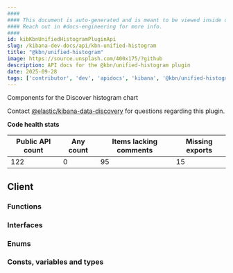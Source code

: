 ```yaml
---
####
#### This document is auto-generated and is meant to be viewed inside our experimental, new docs system.
#### Reach out in #docs-engineering for more info.
####
id: kibKbnUnifiedHistogramPluginApi
slug: /kibana-dev-docs/api/kbn-unified-histogram
title: "@kbn/unified-histogram"
image: https://source.unsplash.com/400x175/?github
description: API docs for the @kbn/unified-histogram plugin
date: 2025-09-28
tags: ['contributor', 'dev', 'apidocs', 'kibana', '@kbn/unified-histogram']
---
```


Components for the Discover histogram chart

Contact [@elastic/kibana-data-discovery](https://github.com/orgs/elastic/teams/kibana-data-discovery) for questions regarding this plugin.

**Code health stats**

| Public API count  | Any count | Items lacking comments | Missing exports |
|-------------------|-----------|------------------------|-----------------|
| 122 | 0 | 95 | 15 |

## Client

### Functions
<DocDefinitionList data={kbnUnifiedHistogramObj.client.functions}/>

### Interfaces
<DocDefinitionList data={kbnUnifiedHistogramObj.client.interfaces}/>

### Enums
<DocDefinitionList data={kbnUnifiedHistogramObj.client.enums}/>

### Consts, variables and types
<DocDefinitionList data={kbnUnifiedHistogramObj.client.misc}/>

